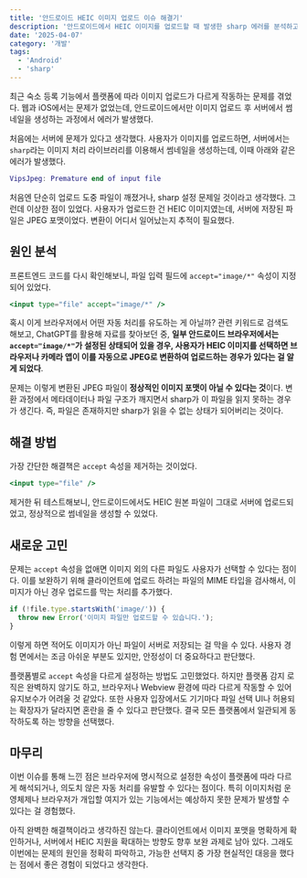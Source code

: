 ```yaml
---
title: '안드로이드 HEIC 이미지 업로드 이슈 해결기'
description: '안드로이드에서 HEIC 이미지를 업로드할 때 발생한 sharp 에러를 분석하고, accept 속성의 작동 방식과 플랫폼별 브라우저 차이로 인한 문제를 어떻게 해결했는지 기록합니다.'
date: '2025-04-07'
category: '개발'
tags: 
  - 'Android'
  - 'sharp'
---
```


최근 숙소 등록 기능에서 플랫폼에 따라 이미지 업로드가 다르게 작동하는 문제를 겪었다. 웹과 iOS에서는 문제가 없었는데, 안드로이드에서만 이미지 업로드 후 서버에서 썸네일을 생성하는 과정에서 에러가 발생했다.

처음에는 서버에 문제가 있다고 생각했다. 사용자가 이미지를 업로드하면, 서버에서는 `sharp`라는 이미지 처리 라이브러리를 이용해서 썸네일을 생성하는데, 이때 아래와 같은 에러가 발생했다.

```lua
VipsJpeg: Premature end of input file
```

처음엔 단순히 업로드 도중 파일이 깨졌거나, sharp 설정 문제일 것이라고 생각했다. 그런데 이상한 점이 있었다. 사용자가 업로드한 건 HEIC 이미지였는데, 서버에 저장된 파일은 JPEG 포맷이었다. 변환이 어디서 일어났는지 추적이 필요했다.

## 원인 분석

프론트엔드 코드를 다시 확인해보니, 파일 입력 필드에 `accept="image/*"` 속성이 지정되어 있었다.

```jsx
<input type="file" accept="image/*" />
```

혹시 이게 브라우저에서 어떤 자동 처리를 유도하는 게 아닐까? 관련 키워드로 검색도 해보고, ChatGPT를 활용해 자료를 찾아보던 중, **일부 안드로이드 브라우저에서는 `accept="image/*"`가 설정된 상태되어 있을 경우, 사용자가 HEIC 이미지를 선택하면 브라우저나 카메라 앱이 이를 자동으로 JPEG로 변환하여 업로드하는 경우가 있다는 걸 알게 되었다**. 

문제는 이렇게 변환된 JPEG 파일이 **정상적인 이미지 포맷이 아닐 수 있다는 것**이다. 변환 과정에서 메타데이터나 파일 구조가 깨지면서 sharp가 이 파일을 읽지 못하는 경우가 생긴다. 즉, 파일은 존재하지만 sharp가 읽을 수 없는 상태가 되어버리는 것이다.

## 해결 방법

가장 간단한 해결책은 `accept` 속성을 제거하는 것이었다.

```jsx
<input type="file" />
```

제거한 뒤 테스트해보니, 안드로이드에서도 HEIC 원본 파일이 그대로 서버에 업로드되었고, 정상적으로 썸네일을 생성할 수 있었다. 

## 새로운 고민

문제는 `accept` 속성을 없애면 이미지 외의 다른 파일도 사용자가 선택할 수 있다는 점이다. 이를 보완하기 위해 클라이언트에 업로드 하려는 파일의 MIME 타입을 검사해서, 이미지가 아닌 경우 업로드를 막는 처리를 추가했다.

```jsx
if (!file.type.startsWith('image/')) {
  throw new Error('이미지 파일만 업로드할 수 있습니다.');
}
```

이렇게 하면 적어도 이미지가 아닌 파일이 서버로 저장되는 걸 막을 수 있다. 사용자 경험 면에서는 조금 아쉬운 부분도 있지만, 안정성이 더 중요하다고 판단했다. 

플랫폼별로 `accept` 속성을 다르게 설정하는 방법도 고민했었다. 하지만 플랫폼 감지 로직은 완벽하지 않기도 하고, 브라우저나 Webview 환경에 따라 다르게 작동할 수 있어 유지보수가 어려울 것 같았다. 또한 사용자 입장에서도 기기마다 파일 선택 UI나 허용되는 확장자가 달라지면 혼란을 줄 수 있다고 판단했다. 결국 모든 플랫폼에서 일관되게 동작하도록 하는 방향을 선택했다.

## 마무리

이번 이슈를 통해 느낀 점은 브라우저에 명시적으로 설정한 속성이 플랫폼에 따라 다르게 해석되거나, 의도치 않은 자동 처리를 유발할 수 있다는 점이다. 특히 이미지처럼 운영체제나 브라우저가 개입할 여지가 있는 기능에서는 예상하지 못한 문제가 발생할 수 있다는 걸 경험했다.

아직 완벽한 해결책이라고 생각하진 않는다. 클라이언트에서 이미지 포맷을 명확하게 확인하거나, 서버에서 HEIC 지원을 확대하는 방향도 향후 보완 과제로 남아 있다. 그래도 이번에는 문제의 원인을 정확히 파악하고, 가능한 선택지 중 가장 현실적인 대응을 했다는 점에서 좋은 경험이 되었다고 생각한다.